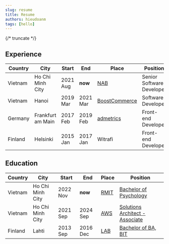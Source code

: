 ```yaml
---
slug: resume
title: Resume
authors: hieudoanm
tags: [hello]
---
```


{/* truncate */}

## Experience

| Country | City              | Start    | End      | Place                          | Position                  |
| ------- | ----------------- | -------- | -------- | ------------------------------ | ------------------------- |
| Vietnam | Ho Chi Minh City  | 2021 Aug | **now**  | [NAB][nab]                     | Senior Software Developer |
| Vietnam | Hanoi             | 2019 Mar | 2021 Mar | [BoostCommerce][boostcommerce] | Software Developer        |
| Germany | Frankfurt am Main | 2017 Feb | 2019 Feb | [admetrics][admetrics]         | Front-end Developer       |
| Finland | Helsinki          | 2015 Jan | 2017 Jan | Witrafi                        | Front-end Developer       |

## Education

| Country | City             | Start    | End      | Place        | Position                                   |
| ------- | ---------------- | -------- | -------- | ------------ | ------------------------------------------ |
| Vietnam | Ho Chi Minh City | 2022 Nov | **now**  | [RMIT][rmit] | [Bachelor of Psychology][rmit-psychology]  |
| Vietnam | Ho Chi Minh City | 2021 Sep | 2024 Sep | [AWS][aws]   | [Solutions Architect - Associate][aws-ssa] |
| Finland | Lahti            | 2013 Sep | 2016 Dec | [LAB][lab]   | [Bachelor of BA, BIT][lab-bba-bit]         |

[admetrics]: https://www.admetrics.io/
[aws]: https://aws.amazon.com
[aws-ssa]: https://www.credly.com/badges/a427ccdc-fc44-4874-a422-21d772e0e4b3
[boostcommerce]: https://boostcommerce.net/
[lab]: https://lab.fi/
[lab-bba-bit]: https://lab.fi/en/study/bachelor-business-administration-business-information-technology-full-time-studies-lahti-210
[nab]: https://www.nab.com.au/
[rmit]: https://www.rmit.edu.vn/
[rmit-psychology]: https://www.rmit.edu.vn/study-at-rmit/undergraduate-programs/bachelor-of-psychology
